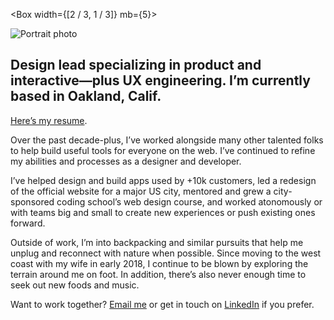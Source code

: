 
<Container>

<Box width={[2 / 3, 1 / 3]} mb={5}>

![Portrait photo](../images/portrait.jpg)

</Box>

## Design lead specializing in product and interactive&mdash;plus UX engineering. I&rsquo;m currently based in Oakland, Calif.

<p><a href="https://www.dropbox.com/s/e7fvnirz3d9u7lk/resume-2019.pdf?dl=0">Here&rsquo;s my resume</a>.</p>

Over the past decade-plus, I&rsquo;ve worked alongside many other talented folks to help build useful tools for everyone on the web. I&rsquo;ve continued to refine my abilities and processes as a designer and developer.

I&rsquo;ve helped design and build apps used by +10k customers, led a redesign of the official website for a major US city, mentored and grew a city-sponsored coding school&rsquo;s web design course, and worked atonomously or with teams big and small to create new experiences or push existing ones forward.

Outside of work, I&rsquo;m into backpacking and similar pursuits that help me unplug and reconnect with nature when possible. Since moving to the west coast with my wife in early 2018, I continue to be blown by exploring the terrain around me on foot. In addition, there&rsquo;s also never enough time to seek out new foods and music.

Want to work together? [Email me](mailto:eric@ericrowan.com) or get in touch on [LinkedIn](https://www.linkedin.com/in/erow/) if you prefer.

</Container>
